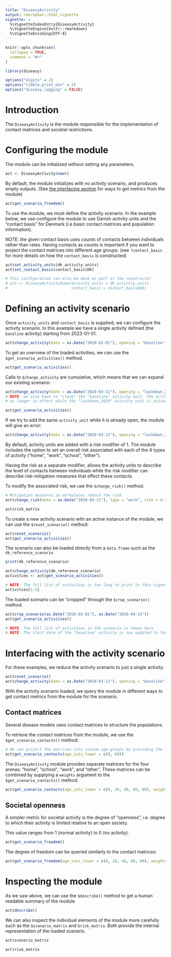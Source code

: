 ```yaml
---
title: "DiseasyActivity"
output: rmarkdown::html_vignette
vignette: >
  %\VignetteIndexEntry{DiseasyActivity}
  %\VignetteEngine{knitr::rmarkdown}
  %\VignetteEncoding{UTF-8}
---
```


```r
knitr::opts_chunk$set(
  collapse = TRUE,
  comment = "#>"
)
```

```r
library(diseasy)
```

```r
options("digits" = 2)
options("tibble.print_min" = 5)
options("diseasy.logging" = FALSE)
```

# Introduction
The `DiseasyActivity` is the module responsible for the implementation of contact matrices and societal restrictions.

# Configuring the module
The module can be initialized without setting any parameters.
```r
act <- DiseasyActivity$new()
```

By default, the module initializes with no activity scenario, and produces empty outputs.
(See [the interfacing section](#interfacing) for ways to get metrics from the module)
```r
act$get_scenario_freedom()
```

To use the module, we must define the activity scenario. In the example below, we use configure the module to use
Danish activity units and the "contact basis" for Denmark (i.e basic contact matrices and population information).

NOTE: the given contact basis uses counts of contacts between individuals rather than rates.
Having contacts as counts is important if you want to project the contact matrices into different age groups.
(see `?contact_basis` for more details on how the `contact_basis` is constructed)
```r
act$set_activity_units(dk_activity_units)
act$set_contact_basis(contact_basis$DK)

# This configuration can also be done as part of the constructor
# act <- DiseasyActivity$new(activity_units = dk_activity_units
#                            contact_basis = contact_basis$DK)
```

# Defining an activity scenario
Once `activity_units` and `contact_basis` is supplied, we can configure the activity scenario.
In this example we have a single activity defined (the `baseline` activity) starting from 2023-01-01.
```r
act$change_activity(date = as.Date("2020-01-01"), opening = "baseline")
```

To get an overview of the loaded activities, we can use the `$get_scenario_activities()` method.
```r
act$get_scenario_activities()
```

Calls to `$change_activity` are cumulative, which means that we can expand our existing scenario:
```r
act$change_activity(date = as.Date("2020-03-11"), opening = "lockdown_2020", closing = "baseline")
# NOTE: we also have to "close" the "baseline" activity unit. The activity described by this unit is
# no longer in effect while the "lockdown_2020" activity unit is active.

act$get_scenario_activities()
```

If we try to add the same `activity_unit` while it is already open, the module will give an error:
```r
act$change_activity(date = as.Date("2020-03-11"), opening = "lockdown_2020")
```

By default, activity units are added with a risk modifier of 1. The module includes the option to set an overall risk
associated with each of the 4 types of activity ("home", "work", "school", "other").

Having the risk as a separate modifier, allows the activity units to describe the level of contacts between individuals
while the risk modifier can describe risk-mitigation measures that effect these contacts.

To modify the associated risk, we use the `$change_risk()` method.
```r
# Mitigation measures in workplaces reduce the risk
act$change_risk(date = as.Date("2020-03-11"), type = "work", risk = 0.45)

act$risk_matrix
```

To create a new activity scenario with an active instance of the module, we can use the `$reset_scenario()` method:
```r
act$reset_scenario()
act$get_scenario_activities()
```


The scenario can also be loaded directly from a `data.frame` such as the `dk_reference_scenario`
```r
print(dk_reference_scenario)
```

```r
act$change_activity(dk_reference_scenario)
activities <- act$get_scenario_activities()

# NOTE: The full list of activities is too long to print in this vignette
activities[1:3]
```

The loaded scenario can be "cropped" through the `$crop_scenario()` method.
```r
act$crop_scenario(as.Date("2020-03-01"), as.Date("2020-04-15"))
act$get_scenario_activities()

# NOTE: The full list of activities in the scenario is shown here
# NOTE: The start date of the "baseline" activity is now updated to the given date
```

# Interfacing with the activity scenario {#interfacing}

For these examples, we reduce the activity scenario to just a single activity:
```r
act$reset_scenario()
act$change_activity(date = as.Date("2020-03-11"), opening = "baseline")
```

With the activity scenario loaded, we query the module in different ways to get contact metrics from the module for the
scenario.

## Contact matrices
Several disease models uses contact matrices to structure the populations.

To retrieve the contact matrices from the module, we use the `$get_scenario_contacts()` method:
```r
# We can project the matrices into custom age-groups by providing the "age_cuts_lower" argument
act$get_scenario_contacts(age_cuts_lower = c(0, 60))
```
The `DiseasyActivity` module provides separate matrices for the four arenas: "home", "school", "work", and "other".
These matrices can be combined by supplying a `weights` argument to the `$get_scenario_contacts()` method.

```r
act$get_scenario_contacts(age_cuts_lower = c(0, 20, 40, 60, 80), weights = c(1, 1, 1, 1))
```

## Societal openness
A simpler metric for societal activity is the degree of "openness", i.e. degree to which their activity is limited
relative to an open society.

This value ranges from 1 (normal activity) to 0 (no activity).
```r
act$get_scenario_freedom()
```

The degree of freedom can be queried similarly to the contact matrices:
```r
act$get_scenario_freedom(age_cuts_lower = c(0, 20, 40, 60, 80), weights = c(1, 1, 1, 1))
```



# Inspecting the module
As we saw above, we can use the `$describe()` method to get a human readable summary of the module
```r
act$describe()
```

We can also inspect the individual elements of the module more carefully such as the `$scenario_matrix` and
`$risk_matrix`. Both provide the internal representation of the loaded scenario.
```r
act$scenario_matrix
```

```r
act$risk_matrix
```

